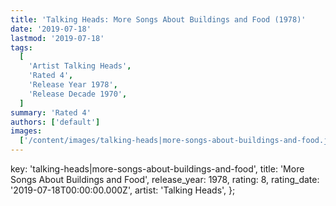 ```yaml
---
title: 'Talking Heads: More Songs About Buildings and Food (1978)'
date: '2019-07-18'
lastmod: '2019-07-18'
tags:
  [
    'Artist Talking Heads',
    'Rated 4',
    'Release Year 1978',
    'Release Decade 1970',
  ]
summary: 'Rated 4'
authors: ['default']
images:
  ['/content/images/talking-heads|more-songs-about-buildings-and-food.jpg']
---
```


  key: 'talking-heads|more-songs-about-buildings-and-food',
  title: 'More Songs About Buildings and Food',
  release_year: 1978,
  rating: 8,
  rating_date: '2019-07-18T00:00:00.000Z',
  artist: 'Talking Heads',
};

<MusicRating data={data} />
